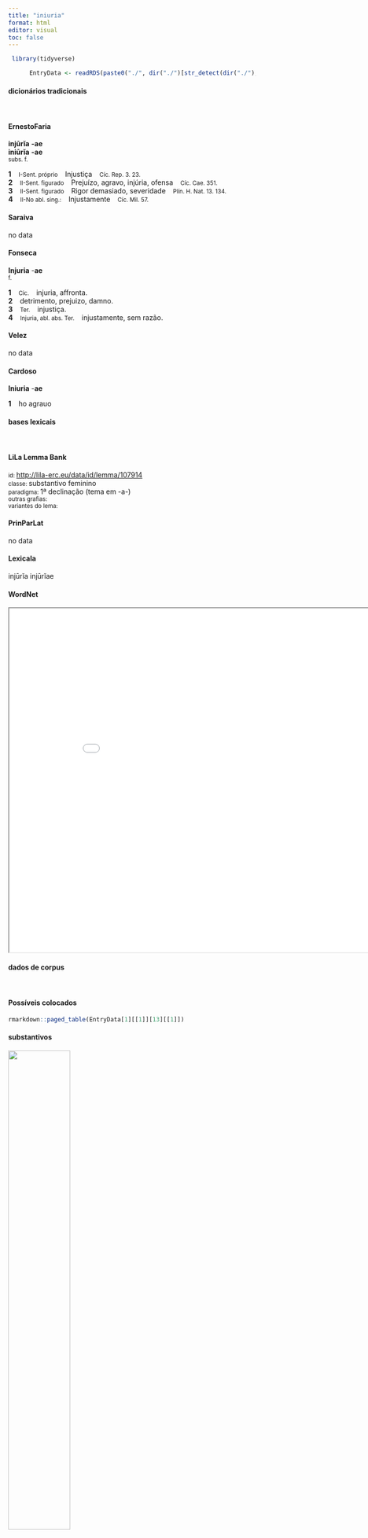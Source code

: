 ```yaml
---
title: "iniuria"
format: html
editor: visual
toc: false
---
```



```r
 library(tidyverse) 

      EntryData <- readRDS(paste0("./", dir("./")[str_detect(dir("./"), "_xx105-110-105-117-114-105-97xx_.rds")]))

```


#### dicionários tradicionais

&emsp;




::: panel-tabset

#### ErnestoFaria

<b>injūrĭa</b> <b>-ae</b> <br> <b>iniūrĭa</b> <b>-ae</b> <br> <small>subs. f.</small> <br> <small></small>   <p> <b>1</b> &ensp; <small>I-Sent. próprio</small> &ensp; Injustiça &ensp; <small>Cíc. Rep. 3. 23.</small> <br> <b>2</b> &ensp; <small>II-Sent. figurado</small> &ensp; Prejuízo, agravo, injúria, ofensa &ensp; <small>Cíc. Cae. 351.</small> <br> <b>3</b> &ensp; <small>II-Sent. figurado</small> &ensp; Rigor demasiado, severidade &ensp; <small>Plín. H. Nat. 13. 134.</small> <br> <b>4</b> &ensp; <small>II-No abl. sing.:</small> &ensp; Injustamente &ensp; <small>Cíc. Mil. 57.</small> </p>




#### Saraiva

no data




#### Fonseca

<b>Injuria</b> -<b>ae</b> <br> <small>f.</small>   <p> <b>1</b> &ensp; <small>Cic.</small> &ensp; injuria, affronta. <br> <b>2</b> &ensp; detrimento, prejuizo, damno. <br> <b>3</b> &ensp; <small>Ter.</small> &ensp; injustiça. <br> <b>4</b> &ensp; <small>Injuria, abl. abs. Ter.</small> &ensp; injustamente, sem razão. </p>




#### Velez

no data




#### Cardoso

<b>Iniuria</b> -<b>ae</b>   <p> <b>1</b> &ensp; ho agrauo </p>


:::



#### bases lexicais

&emsp;






::: panel-tabset

#### LiLa Lemma Bank

<small> id: </small> <a href=' http://lila-erc.eu/data/id/lemma/107914 ' target="_blank"> http://lila-erc.eu/data/id/lemma/107914 </a> <br>
<small> classe: </small> substantivo feminino   <br>
<small> paradigma: </small> 1ª declinação (tema em -a-) <br>
<small> outras grafias: </small>  <br>
<small> variantes do lema: </small>  <br>





#### PrinParLat

no data




#### Lexicala

injūrĭa 
 injūrĭae




#### WordNet

<iframe width='900' height='700' src='Media/Tree__xx105-110-105-117-114-105-97xx__sem_type_lexemes_pt.html'>

</iframe>


:::



#### dados de corpus

&emsp;




::: panel-tabset

#### Possíveis colocados

```r

rmarkdown::paged_table(EntryData[1][[1]][13][[1]])

```


#### substantivos

![](./Media/wordcloud__xx105-110-105-117-114-105-97xx__BY_collocate_scoreSUBST.webp){width=50% fig-alt='This chart plots collocate by scoreSUBST, for the headword iniuria here are all the values plotted: collocate: haedui; scoreSUBST: 0. collocate: socius; scoreSUBST: 2. collocate: dolor; scoreSUBST: 2. collocate: accipio; scoreSUBST: 0. collocate: an; scoreSUBST: 0. collocate: facio; scoreSUBST: 0. collocate: ab; scoreSUBST: 0'}




#### adjetivos

![](./Media/wordcloud__xx105-110-105-117-114-105-97xx__BY_collocate_scoreADJ.webp){width=50% fig-alt='This chart plots collocate by scoreADJ, for the headword iniuria here are all the values plotted: collocate: haedui; scoreADJ: 2. collocate: socius; scoreADJ: 0. collocate: dolor; scoreADJ: 0. collocate: accipio; scoreADJ: 0. collocate: an; scoreADJ: 0. collocate: facio; scoreADJ: 0. collocate: ab; scoreADJ: 0'}




#### verbos

![](./Media/wordcloud__xx105-110-105-117-114-105-97xx__BY_collocate_scoreVERBO.webp){width=50% fig-alt='This chart plots collocate by scoreVERBO, for the headword iniuria here are all the values plotted: collocate: haedui; scoreVERBO: 0. collocate: socius; scoreVERBO: 0. collocate: dolor; scoreVERBO: 0. collocate: accipio; scoreVERBO: 2. collocate: an; scoreVERBO: 0. collocate: facio; scoreVERBO: 2. collocate: ab; scoreVERBO: 0'}




#### advérbios

![](./Media/wordcloud__xx105-110-105-117-114-105-97xx__BY_collocate_scoreADV.webp){width=50% fig-alt='This chart plots collocate by scoreADV, for the headword iniuria here are all the values plotted: collocate: haedui; scoreADV: 0. collocate: socius; scoreADV: 0. collocate: dolor; scoreADV: 0. collocate: accipio; scoreADV: 0. collocate: an; scoreADV: 0. collocate: facio; scoreADV: 0. collocate: ab; scoreADV: 0'}




#### preposições e conjunções

![](./Media/wordcloud__xx105-110-105-117-114-105-97xx__BY_collocate_scoreFUNC.webp){width=50% fig-alt='This chart plots collocate by scoreFUNC, for the headword iniuria here are all the values plotted: collocate: haedui; scoreFUNC: 0. collocate: socius; scoreFUNC: 0. collocate: dolor; scoreFUNC: 0. collocate: accipio; scoreFUNC: 0. collocate: an; scoreFUNC: 0. collocate: facio; scoreFUNC: 0. collocate: ab; scoreFUNC: 10'}


:::



::: panel-tabset

#### ExemplosTraduzidos

<p> iure an <b>iniuria</b> <br> <small> Cic.Mil.57 <br> Justa ou injustamente? <small> [JDD] </small> </small> </p>
; <p> acceptae <b>iniuriae</b> querelam ad quem detulistis <br> <small> Cic.Lig.25 <br> A quem apresentastes vossa queixa do ultraje recebido? <small> [JDD] </small> </small> </p>
; <p> nunc quaero utrum uestras <b>iniurias</b> an rei publicae persequamini <br> <small> Cic.Lig.29 <br> Agora quero saber se vós perseguis os vossos ultrajes ou os da república? <small> [JDD] </small> </small> </p>
; <p> intellego Quirites a uobis hanc sententiam repudiari neque <b>iniuria</b> <br> <small> Cic.Phil.6.3.9 <br> Entendo, Quirites, que essa decisão é rechaçada por vós, e não sem razão. <small> [JDD] </small> </small> </p>
; <p> equidem inuitus sed <b>iniuriae</b> dolor facit me praeter consuetudinem gloriosum <br> <small> Cic.Phil.14.13.7 <br> Realmente contra a minha vontade, mas a dor da ofensa me faz vanglorioso além do costume. <small> [JDD] </small> </small> </p>
; <p> aguntur <b>iniuriae</b> sociorum agitur uis legum agitur existimatio ueritasque iudiciorum <br> <small> Cic.Ver.2.4.113.12 <br> Trata-se de injúrias contra aliados, trata-se da força da lei, trata-se da reputação e a veracidade dos julgamentos. <small> [JDD] </small> </small> </p>
; <p> quod sibi Caesar denuntiaret se Haeduorum <b>iniurias</b> non neglecturum neminem se cum sine sua pernicie contendisse <br> <small> Caes.Gal.1.36.6 <br> Que, quanto a César ter declarado que não ficaria indiferente às injúria dos Éduos, ninguém tinha combatido com ele sem sua desgraça. <small> [JDD] </small> </small> </p>





#### Frequência por autor

![](./Media/barchart__xx105-110-105-117-114-105-97xx__lemma_BY_author_Frequencies.webp){width=50% fig-alt='This charts plots the frequency of lemma by author_Frequencies. The Sallustius subcorpus registers the highest normalized frequency, with the value of 10.2 and an absolute frequency of 11. The Caesar subcorpus follows, with a normalized frequency of 9.82 and an absolute frequency of 26. the subcorpus with the least normalized frequency is Horatius with the normalized value of 0 and an absolute freqeuncy of 0. here are all the values: subcorpus: Caesar ; normalized frequency: 26 ; absolute frequency: 9.81947276984667. subcorpus: Cicero ; normalized frequency: 55 ; absolute frequency: 3.42627893648302. subcorpus: Horatius ; normalized frequency: 0 ; absolute frequency: 0. subcorpus: Ovidius ; normalized frequency: 0 ; absolute frequency: 0. subcorpus: Phaedrus ; normalized frequency: 3 ; absolute frequency: 4.5544253833308. subcorpus: Sallustius ; normalized frequency: 11 ; absolute frequency: 10.2031351451628. subcorpus: Seneca ; normalized frequency: 7 ; absolute frequency: 1.30643325059256. subcorpus: Suetonius ; normalized frequency: 0 ; absolute frequency: 0. subcorpus: Tacitus ; normalized frequency: 2 ; absolute frequency: 6.86577411603158. subcorpus: Vergilius ; normalized frequency: 2 ; absolute frequency: 3.86100386100386. subcorpus: Hieronymus ; normalized frequency: 0 ; absolute frequency: 0'}




#### Frequência por gênero

![](./Media/barchart__xx105-110-105-117-114-105-97xx__lemma_BY_genre_Frequencies.webp){width=50% fig-alt='This charts plots the frequency of lemma by genre_Frequencies. The Prosa.histórica subcorpus registers the highest normalized frequency, with the value of 9.49 and an absolute frequency of 39. The Prosa.filosófica subcorpus follows, with a normalized frequency of 1.81 and an absolute frequency of 11. the subcorpus with the least normalized frequency is Poesia.lírica with the normalized value of 0 and an absolute freqeuncy of 0. here are all the values: subcorpus: Prosa.histórica ; normalized frequency: 39 ; absolute frequency: 9.49390199371942. subcorpus: Prosa.filosófica ; normalized frequency: 11 ; absolute frequency: 1.81216124940281. subcorpus: Prosa.oratória ; normalized frequency: 42 ; absolute frequency: 4.0325290678137. subcorpus: Prosa.epistolográfica ; normalized frequency: 9 ; absolute frequency: 2.38480086912743. subcorpus: Poesia.lírica ; normalized frequency: 0 ; absolute frequency: 0. subcorpus: Poesia.didática ; normalized frequency: 3 ; absolute frequency: 2.54474510136568. subcorpus: Poesia.trágica ; normalized frequency: 0 ; absolute frequency: 0. subcorpus: Poesia.épica ; normalized frequency: 2 ; absolute frequency: 3.86100386100386. subcorpus: Prosa.ficcional ; normalized frequency: 0 ; absolute frequency: 0'}




#### Frequência por século

![](./Media/barchart__xx105-110-105-117-114-105-97xx__lemma_BY_period_Frequencies.webp){width=50% fig-alt='This charts plots the frequency of lemma by period_Frequencies. The II.d.C. subcorpus registers the highest normalized frequency, with the value of 5.24 and an absolute frequency of 2. The I.a.C. subcorpus follows, with a normalized frequency of 4.38 and an absolute frequency of 94. the subcorpus with the least normalized frequency is IV.d.C. with the normalized value of 0 and an absolute freqeuncy of 0. here are all the values: subcorpus: I.a.C. ; normalized frequency: 94 ; absolute frequency: 4.37514545031417. subcorpus: I.d.C. ; normalized frequency: 10 ; absolute frequency: 1.52975370965275. subcorpus: II.d.C. ; normalized frequency: 2 ; absolute frequency: 5.23560209424084. subcorpus: IV.d.C. ; normalized frequency: 0 ; absolute frequency: 0'}


:::

